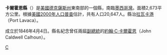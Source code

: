 {{Otheruses|卡爾霍恩縣|subject=美國德克薩斯州的一個縣|other=同名的縣}}
<!--[[File:Map_of_Texas_highlighting_Calhoun_County.svg|250px]]-->
{{Infobox U.S. County|
 county  = 卡爾霍恩縣|
 state = 德克薩斯州 |
 en county  = Calhoun County|
 en state = Texas |
 seal = Calhoun County tx seal.jpg |
 map = Map of Texas highlighting Calhoun County.svg |
 map size = 250|
 founded = 1846年4月4日|
 seat = [[拉瓦卡港_(德克萨斯州)|拉瓦卡港]] | 
 area = 2,673 [[square_kilometre|km²]] (1,032 [[square_mile|mi²]]) |
 area water = 1,346 km² (520 mi²) |
 area percentage = 50.36% |
 census yr = 2000|
 pop = 20,647 |
 density = 16|
 web = |
|}}
'''卡爾霍恩縣'''（{{lang-en|Calhoun County}}）是[[美國|美國]][[德克薩斯州|德克薩斯州]]東南部的一個縣，南臨[[墨西哥灣|墨西哥灣]]。面積2,673平方公里。根據[[美國2000年人口普查|美國2000年人口普查]]估計，共有人口20,647人。縣治[[拉瓦卡港_(德克萨斯州)|拉瓦卡港]]（Port Lavaca）。

成立於1846年4月4日。縣名紀念曾任兩屆[[美國副總統|副總統]]的[[約翰·C·卡爾霍恩|約翰·C·卡爾霍恩]]（John Caldwell Calhoun）。
{{texas-stub}}
{{texas}}

[[Category:得克萨斯州行政区划|C]]